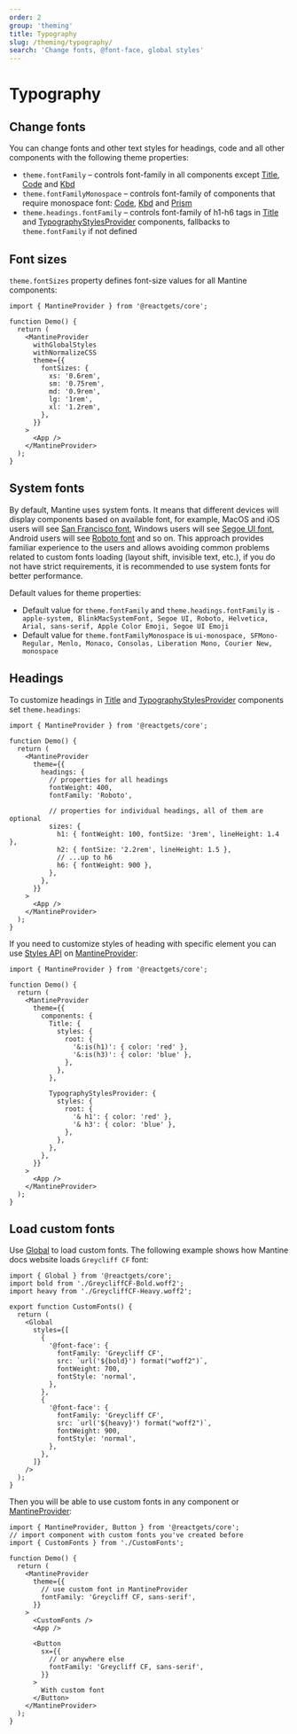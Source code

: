 ```yaml
---
order: 2
group: 'theming'
title: Typography
slug: /theming/typography/
search: 'Change fonts, @font-face, global styles'
---
```



# Typography

## Change fonts

You can change fonts and other text styles for headings, code and all other components with the following theme properties:

- `theme.fontFamily` – controls font-family in all components except [Title](/core/title/), [Code](/core/code/) and [Kbd](/core/kbd/)
- `theme.fontFamilyMonospace` – controls font-family of components that require monospace font: [Code](/core/code/), [Kbd](/core/kbd/) and [Prism](/others/prism/)
- `theme.headings.fontFamily` – controls font-family of h1-h6 tags in [Title](/core/title/) and [TypographyStylesProvider](/core/typography-styles-provider/) components, fallbacks to `theme.fontFamily` if not defined

<Demo data={ThemeDemos.themeFontsExtend} />

## Font sizes

`theme.fontSizes` property defines font-size values for all Mantine components:

```tsx
import { MantineProvider } from '@reactgets/core';

function Demo() {
  return (
    <MantineProvider
      withGlobalStyles
      withNormalizeCSS
      theme={{
        fontSizes: {
          xs: '0.6rem',
          sm: '0.75rem',
          md: '0.9rem',
          lg: '1rem',
          xl: '1.2rem',
        },
      }}
    >
      <App />
    </MantineProvider>
  );
}
```

## System fonts

By default, Mantine uses system fonts. It means that different devices will display components based on available font,
for example, MacOS and iOS users will see [San Francisco font](https://developer.apple.com/fonts/),
Windows users will see [Segoe UI font](https://docs.microsoft.com/en-us/typography/font-list/segoe-ui),
Android users will see [Roboto font](https://fonts.google.com/specimen/Roboto) and so on.
This approach provides familiar experience to the users and allows avoiding common problems
related to custom fonts loading (layout shift, invisible text, etc.), if you do not have strict
requirements, it is recommended to use system fonts for better performance.

Default values for theme properties:

- Default value for `theme.fontFamily` and `theme.headings.fontFamily` is `-apple-system, BlinkMacSystemFont, Segoe UI, Roboto, Helvetica, Arial, sans-serif, Apple Color Emoji, Segoe UI Emoji`
- Default value for `theme.fontFamilyMonospace` is `ui-monospace, SFMono-Regular, Menlo, Monaco, Consolas, Liberation Mono, Courier New, monospace`

## Headings

To customize headings in [Title](/core/title/) and [TypographyStylesProvider](/core/typography-styles-provider/) components
set `theme.headings`:

```tsx
import { MantineProvider } from '@reactgets/core';

function Demo() {
  return (
    <MantineProvider
      theme={{
        headings: {
          // properties for all headings
          fontWeight: 400,
          fontFamily: 'Roboto',

          // properties for individual headings, all of them are optional
          sizes: {
            h1: { fontWeight: 100, fontSize: '3rem', lineHeight: 1.4 },
            h2: { fontSize: '2.2rem', lineHeight: 1.5 },
            // ...up to h6
            h6: { fontWeight: 900 },
          },
        },
      }}
    >
      <App />
    </MantineProvider>
  );
}
```

If you need to customize styles of heading with specific element you can use [Styles API](/styles/styles-api/) on
[MantineProvider](/theming/mantine-provider/):

```tsx
import { MantineProvider } from '@reactgets/core';

function Demo() {
  return (
    <MantineProvider
      theme={{
        components: {
          Title: {
            styles: {
              root: {
                '&:is(h1)': { color: 'red' },
                '&:is(h3)': { color: 'blue' },
              },
            },
          },

          TypographyStylesProvider: {
            styles: {
              root: {
                '& h1': { color: 'red' },
                '& h3': { color: 'blue' },
              },
            },
          },
        },
      }}
    >
      <App />
    </MantineProvider>
  );
}
```

## Load custom fonts

Use [Global](/styles/global-styles/) to load custom fonts.
The following example shows how Mantine docs website loads `Greycliff CF` font:

```tsx
import { Global } from '@reactgets/core';
import bold from './GreycliffCF-Bold.woff2';
import heavy from './GreycliffCF-Heavy.woff2';

export function CustomFonts() {
  return (
    <Global
      styles={[
        {
          '@font-face': {
            fontFamily: 'Greycliff CF',
            src: `url('${bold}') format("woff2")`,
            fontWeight: 700,
            fontStyle: 'normal',
          },
        },
        {
          '@font-face': {
            fontFamily: 'Greycliff CF',
            src: `url('${heavy}') format("woff2")`,
            fontWeight: 900,
            fontStyle: 'normal',
          },
        },
      ]}
    />
  );
}
```

Then you will be able to use custom fonts in any component or [MantineProvider](/theming/mantine-provider/):

```tsx
import { MantineProvider, Button } from '@reactgets/core';
// import component with custom fonts you've created before
import { CustomFonts } from './CustomFonts';

function Demo() {
  return (
    <MantineProvider
      theme={{
        // use custom font in MantineProvider
        fontFamily: 'Greycliff CF, sans-serif',
      }}
    >
      <CustomFonts />
      <App />

      <Button
        sx={{
          // or anywhere else
          fontFamily: 'Greycliff CF, sans-serif',
        }}
      >
        With custom font
      </Button>
    </MantineProvider>
  );
}
```
